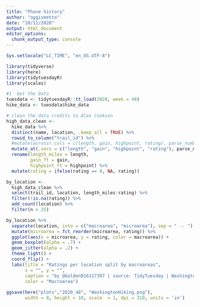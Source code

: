 ```yaml
---
title: "Phone history"
author: "oggismetto"
date: "10/11/2020"
output: html_document
editor_options: 
  chunk_output_type: console
---
```


```r
Sys.setlocale("LC_TIME", "en_US.UTF-8")

library(tidyverse)
library(here)
library(tidytuesdayR)
library(scales)

#1  Get the Data
tuesdata <- tidytuesdayR::tt_load(2020, week = 48)
hike_data <- tuesdata$hike_data
```

```r

# clean the data credits to Alex Cookson
high_data_clean <- 
  hike_data %>%
  distinct(name, location, .keep_all = TRUE) %>%
  rowid_to_column("trail_id") %>%
  #mutate(across(.cols = c(length, gain, highpoint, rating), parse_number))
  mutate_at(.vars = c("length", "gain", "highpoint", "rating"), parse_number) %>%
  rename(length_miles = length,
         gain_ft = gain,
         highpoint_ft = highpoint) %>%
  mutate(rating = ifelse(rating == 0, NA, rating))

```

```r

by_location <- 
  high_data_clean %>% 
  select(trail_id, location, length_miles:rating) %>%
  filter(!is.na(rating)) %>%
  add_count(location) %>%
  filter(n > 25)

by_location %>%
  separate(location, into = c("macroarea", "microarea"), sep = " -- ") %>%
  mutate(microarea = fct_reorder(microarea, rating)) %>%
  ggplot(aes(x = microarea, y = rating, color = macroarea)) +
  geom_boxplot(alpha = .7) +
  geom_jitter(alpha = .2) +
  theme_light() +
  coord_flip() +
  labs(title = "Ratings per location split by macroareas",
       x = "", y = "",
       caption = "by @GoldenB16117397 | source: TidyTuesday | Washington Hiking",
       color = "Macroarea")
  
ggsave(here("plots","2020_48", "WashingtonHiking.png"), 
       width = 8, height = 10, scale  = 1, dpi = 310, units = 'in')

```

